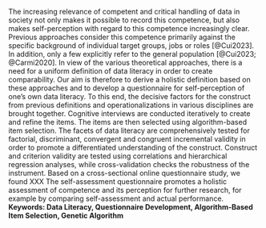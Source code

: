 The increasing relevance of competent and critical handling of data in society not only makes it possible to record this competence, but also makes self-perception with regard to this competence increasingly clear. Previous approaches consider this competence primarily against the specific background of individual target groups, jobs or roles [@Cui2023]. In addition, only a few explicitly refer to the general population [@Cui2023; @Carmi2020]. In view of the various theoretical approaches, there is a need for a uniform definition of data literacy in order to create comparability.
Our aim is therefore to derive a holistic definition based on these approaches and to develop a questionnaire for self-perception of one's own data literacy. To this end, the decisive factors for the construct from previous definitions and operationalizations in various disciplines are brought together. Cognitive interviews are conducted iteratively to create and refine the items. The items are then selected using algorithm-based item selection. The facets of data literacy are comprehensively tested for factorial, discriminant, convergent and congruent incremental validity in order to promote a differentiated understanding of the construct. Construct and criterion validity are tested using correlations and hierarchical regression analyses, while cross-validation checks the robustness of the instrument.
Based on a cross-sectional online questionnaire study, we found XXX
The self-assessment questionnaire promotes a holistic assessment of competence and its perception for further research, for example by comparing self-assessment and actual performance.
**Keywords: Data Literacy, Questionnaire Development, Algorithm-Based Item Selection, Genetic Algorithm**